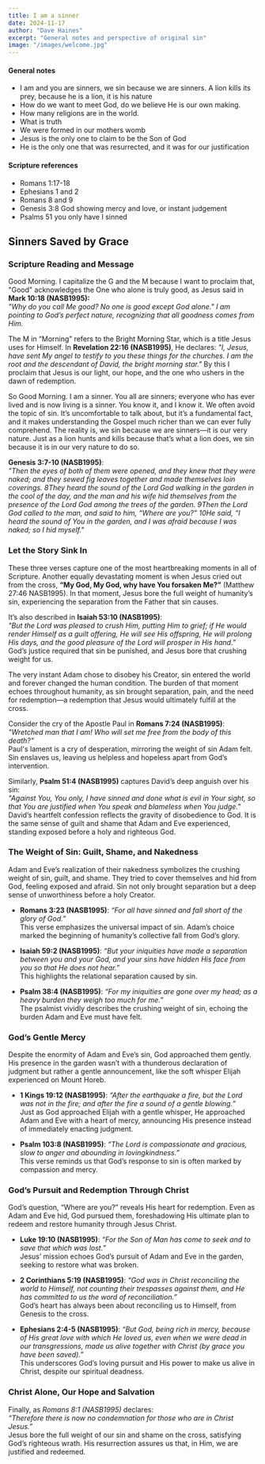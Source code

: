 ```yaml
---
title: I am a sinner
date: 2024-11-17
author: "Dave Haines"
excerpt: "General notes and perspective of original sin"
image: "/images/welcome.jpg"
---
```


#### General notes
- I am and you are sinners, we sin because we are sinners.  A lion kills its prey, because he is a lion, it is his nature
- How do we want to meet God, do we believe He is our own making.
- How many religions are in the world.
- What is truth
- We were formed in our mothers womb
- Jesus is the only one to claim to be the Son of God
- He is the only one that was resurrected, and it was for our justification

#### Scripture references
- Romans 1:17-18
- Ephesians 1 and 2
- Romans 8 and 9
- Genesis 3:8 God showing mercy and love, or instant judgement
- Psalms 51 you only have I sinned

## Sinners Saved by Grace

### Scripture Reading and Message
Good Morning. I capitalize the G and the M because I want to proclaim that, "Good" acknowledges the One who alone is truly good, as Jesus said in **Mark 10:18 (NASB1995):**  
*"Why do you call Me good? No one is good except God alone." I am pointing to God’s perfect nature, recognizing that all goodness comes from Him.*

The M in “Morning” refers to the Bright Morning Star, which is a title Jesus uses for Himself. In **Revelation 22:16 (NASB1995)**, He declares:
*"I, Jesus, have sent My angel to testify to you these things for the churches. I am the root and the descendant of David, the bright morning star."*
By this I proclaim that Jesus is our light, our hope, and the one who ushers in the dawn of redemption.

So Good Morning.
I am a sinner. You all are sinners; everyone who has ever lived and is now living is a sinner. You know it, and I know it. We often avoid the topic of sin. It’s uncomfortable to talk about, but it’s a fundamental fact, and it makes understanding the Gospel much richer than we can ever fully comprehend. The reality is, we sin because we are sinners—it is our very nature. Just as a lion hunts and kills because that’s what a lion does, we sin because it is in our very nature to do so.

**Genesis 3:7-10 (NASB1995)**:  
*"Then the eyes of both of them were opened, and they knew that they were naked; and they sewed fig leaves together and made themselves loin coverings.
8They heard the sound of the Lord God walking in the garden in the cool of the day, and the man and his wife hid themselves from the presence of the Lord God among the trees of the garden. 9Then the Lord God called to the man, and said to him, “Where are you?” 10He said, “I heard the sound of You in the garden, and I was afraid because I was naked; so I hid myself."*

### Let the Story Sink In
These three verses capture one of the most heartbreaking moments in all of Scripture. Another equally devastating moment is when Jesus cried out from the cross, **“My God, My God, why have You forsaken Me?”** (Matthew 27:46 NASB1995). In that moment, Jesus bore the full weight of humanity’s sin, experiencing the separation from the Father that sin causes. 

It’s also described in **Isaiah 53:10 (NASB1995)**:  
*"But the Lord was pleased to crush Him, putting Him to grief; if He would render Himself as a guilt offering, He will see His offspring, He will prolong His days, and the good pleasure of the Lord will prosper in His hand."*  
God’s justice required that sin be punished, and Jesus bore that crushing weight for us.

The very instant Adam chose to disobey his Creator, sin entered the world and forever changed the human condition. The burden of that moment echoes throughout humanity, as sin brought separation, pain, and the need for redemption—a redemption that Jesus would ultimately fulfill at the cross.

Consider the cry of the Apostle Paul in **Romans 7:24 (NASB1995)**:  
*"Wretched man that I am! Who will set me free from the body of this death?"*  
Paul's lament is a cry of desperation, mirroring the weight of sin Adam felt. Sin enslaves us, leaving us helpless and hopeless apart from God’s intervention.

Similarly, **Psalm 51:4 (NASB1995)** captures David’s deep anguish over his sin:  
*"Against You, You only, I have sinned and done what is evil in Your sight, so that You are justified when You speak and blameless when You judge."*  
David’s heartfelt confession reflects the gravity of disobedience to God. It is the same sense of guilt and shame that Adam and Eve experienced, standing exposed before a holy and righteous God.


### The Weight of Sin: Guilt, Shame, and Nakedness
Adam and Eve’s realization of their nakedness symbolizes the crushing weight of sin, guilt, and shame. They tried to cover themselves and hid from God, feeling exposed and afraid. Sin not only brought separation but a deep sense of unworthiness before a holy Creator.

- **Romans 3:23 (NASB1995)**: *“For all have sinned and fall short of the glory of God.”*  
  This verse emphasizes the universal impact of sin. Adam’s choice marked the beginning of humanity’s collective fall from God’s glory.
  
- **Isaiah 59:2 (NASB1995)**: *“But your iniquities have made a separation between you and your God, and your sins have hidden His face from you so that He does not hear.”*  
  This highlights the relational separation caused by sin.

- **Psalm 38:4 (NASB1995)**: *“For my iniquities are gone over my head; as a heavy burden they weigh too much for me.”*  
  The psalmist vividly describes the crushing weight of sin, echoing the burden Adam and Eve must have felt.

### God’s Gentle Mercy
Despite the enormity of Adam and Eve’s sin, God approached them gently. His presence in the garden wasn’t with a thunderous declaration of judgment but rather a gentle announcement, like the soft whisper Elijah experienced on Mount Horeb.

- **1 Kings 19:12 (NASB1995)**: *“After the earthquake a fire, but the Lord was not in the fire; and after the fire a sound of a gentle blowing.”*  
  Just as God approached Elijah with a gentle whisper, He approached Adam and Eve with a heart of mercy, announcing His presence instead of immediately enacting judgment.

- **Psalm 103:8 (NASB1995)**: *“The Lord is compassionate and gracious, slow to anger and abounding in lovingkindness.”*  
  This verse reminds us that God’s response to sin is often marked by compassion and mercy.

### God’s Pursuit and Redemption Through Christ
God’s question, “Where are you?” reveals His heart for redemption. Even as Adam and Eve hid, God pursued them, foreshadowing His ultimate plan to redeem and restore humanity through Jesus Christ.

- **Luke 19:10 (NASB1995)**: *“For the Son of Man has come to seek and to save that which was lost.”*  
  Jesus’ mission echoes God’s pursuit of Adam and Eve in the garden, seeking to restore what was broken.

- **2 Corinthians 5:19 (NASB1995)**: *“God was in Christ reconciling the world to Himself, not counting their trespasses against them, and He has committed to us the word of reconciliation.”*  
  God’s heart has always been about reconciling us to Himself, from Genesis to the cross.

- **Ephesians 2:4-5 (NASB1995)**: *“But God, being rich in mercy, because of His great love with which He loved us, even when we were dead in our transgressions, made us alive together with Christ (by grace you have been saved).”*  
  This underscores God’s loving pursuit and His power to make us alive in Christ, despite our spiritual deadness.

### Christ Alone, Our Hope and Salvation
Finally, as *Romans 8:1 (NASB1995)* declares:  
*“Therefore there is now no condemnation for those who are in Christ Jesus.”*  
Jesus bore the full weight of our sin and shame on the cross, satisfying God’s righteous wrath. His resurrection assures us that, in Him, we are justified and redeemed.


